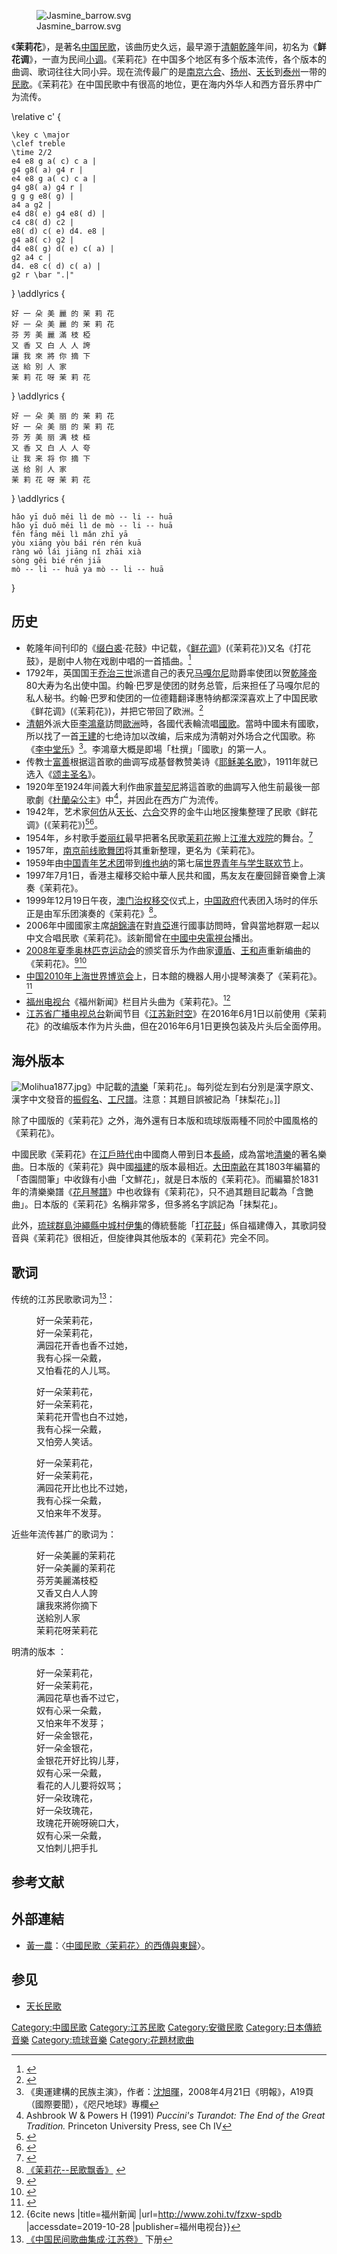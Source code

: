 {{otheruses|subject=歌曲|other=其他茉莉花|茉莉花 (消歧義)}}
{{prose|time=2018-01-13T15:11:02+00:00}}
[[File:Jasmine_barrow.svg|thumb]]

《'''茉莉花'''》，是著名[[中国民歌|中国民歌]]，该曲历史久远，最早源于[[清朝|清朝]][[乾隆|乾隆]]年间，初名为《'''鲜花调'''》，一直为民间[[小调|小调]]。《茉莉花》在中国多个地区有多个版本流传，各个版本的曲调、歌词往往大同小异。现在流传最广的是[[南京市|南京]][[六合区|六合]]、[[扬州市|扬州]]、[[天长市|天长]]到[[泰州市|泰州]]一带的[[民歌|民歌]]。《茉莉花》在中国民歌中有很高的地位，更在海内外华人和西方音乐界中广为流传。

<score vorbis>
\relative c' {
 \key c \major
 \clef treble
 \time 2/2
 e4 e8 g a( c) c a |
 g4 g8( a) g4 r |
 e4 e8 g a( c) c a |
 g4 g8( a) g4 r |
 g g g e8( g) |
 a4 a g2 |
 e4 d8( e) g4 e8( d) |
 c4 c8( d) c2 |
 e8( d) c( e) d4. e8 |
 g4 a8( c) g2 |
 d4 e8( g) d( e) c( a) |
 g2 a4 c |
 d4. e8 c( d) c( a) |
 g2 r \bar ".|"
}
\addlyrics {
 好 一 朵 美 麗 的 茉 莉 花
 好 一 朵 美 麗 的 茉 莉 花
 芬 芳 美 麗 滿 枝 椏
 又 香 又 白 人 人 誇
 讓 我 來 將 你 摘 下
 送 給 別 人 家
 茉 莉 花 呀 茉 莉 花
}
\addlyrics {
 好 一 朵 美 丽 的 茉 莉 花
 好 一 朵 美 丽 的 茉 莉 花
 芬 芳 美 丽 满 枝 桠
 又 香 又 白 人 人 夸
 让 我 来 将 你 摘 下
 送 给 别 人 家
 茉 莉 花 呀 茉 莉 花
}
\addlyrics {
 hǎo yī duǒ měi lì de mò -- li -- huā
 hǎo yī duǒ měi lì de mò -- li -- huā
 fēn fāng měi lì mǎn zhī yā
 yòu xiāng yòu bái rén rén kuā
 ràng wǒ lái jiāng nǐ zhāi xià
 sòng gěi bié rén jiā
 mò -- li -- huā ya mò -- li -- huā
}
</score>

== 历史 ==
*乾隆年间刊印的《[[缀白裘|缀白裘]]·花鼓》中记载，《[[鲜花调|鲜花调]]》(《茉莉花》)又名《打花鼓》，是剧中人物在戏剧中唱的一首插曲。<ref>{{cite web |author=许梦宇 |url=http://ah.anhuinews.com/system/2013/11/12/006202243_01.shtml |title=《茉莉花》改编者去世 再引苏皖两地名曲起源之争 |publisher=Ah.anhuinews.com |date= |accessdate=2017-10-28 |archive-url=https://web.archive.org/web/20171029012509/http://ah.anhuinews.com/system/2013/11/12/006202243_01.shtml |archive-date=2017-10-29 |dead-url=yes }}</ref>
* 1792年，英国国王[[乔治三世|乔治三世]]派遣自己的表兄[[马嘎尔尼|马嘎尔尼]]勋爵率使团以贺[[乾隆帝|乾隆帝]]80大寿为名出使中国。约翰·巴罗是使团的财务总管，后来担任了马嘎尔尼的私人秘书。约翰·巴罗和使团的一位德籍翻译惠特纳都深深喜欢上了中国民歌《鲜花调》(《茉莉花》)，并把它带回了欧洲。<ref>{{cite web |author=提交 登录注册 |url=http://culture.dwnews.com/news/2014-11-27/59620948.html |title=民歌《茉莉花》本意竟是反腐 |publisher=Culture.dwnews.com |date=2014-11-27 |accessdate=2017-10-28 |archiveurl=https://web.archive.org/web/20150908050457/http://culture.dwnews.com/news/2014-11-27/59620948.html |archivedate=2015-09-08 |deadurl=yes }}</ref>
* [[清朝|清朝]]外派大臣[[李鴻章|李鴻章]]訪問[[歐洲|歐洲]]時，各國代表輪流唱[[國歌|國歌]]。當時中國未有國歌，所以找了一首[[王建_(唐朝)|王建]]的七绝诗加以改编，后来成为清朝对外场合之代国歌。称《[[清朝国歌#《李中堂乐》|李中堂乐]]》<ref>《奧運建構的民族主演》，作者：[[沈旭暉|沈旭暉]]，2008年4月21日《明報》，A19頁（國際要聞），《咫尺地球》專欄</ref>。李鴻章大概是即場「杜撰」「國歌」的第一人。
* 传教士[[富善|富善]]根据這首歌的曲调写成基督教赞美诗《[[耶稣美名歌|耶稣美名歌]]》，1911年就已选入《[[颂主圣名|颂主圣名]]》。
* 1920年至1924年间義大利作曲家[[普契尼|普契尼]]將這首歌的曲調写入他生前最後一部歌劇《[[杜蘭朵公主|杜蘭朵公主]]》中<ref>Ashbrook W & Powers H (1991) ''Puccini's Turandot: The End of the Great Tradition.'' Princeton University Press, see Ch IV</ref>，并因此在西方广为流传。
* 1942年，艺术家[[何仿|何仿]]从[[天长市|天长]]、[[六合区|六合]]交界的金牛山地区搜集整理了民歌《鲜花调》(《茉莉花》)<ref>{{cite web |author=许梦宇 |url=http://ah.anhuinews.com/system/2013/11/12/006202243.shtml |title=《茉莉花》改编者去世 再引苏皖两地名曲起源之争 |publisher=Ah.anhuinews.com |date= |accessdate=2017-10-28 |archive-url=https://web.archive.org/web/20171029012543/http://ah.anhuinews.com/system/2013/11/12/006202243.shtml |archive-date=2017-10-29 |dead-url=yes }}</ref><ref>{{cite web |author=时间：2012年10月17日来源：中国艺术报作者：吕道峰 梁超 李亚太 |url=http://www.cflac.org.cn/ys/xwy/201210/t20121017_152727.html |title=六合民歌的前世今“声” |publisher=Cflac.org.cn |date= |accessdate=2017-10-28 |archive-date=2016-03-04 |archive-url=https://web.archive.org/web/20160304173243/http://cflac.org.cn/ys/xwy/201210/t20121017_152727.html |dead-url=no }}</ref>。
* 1954年，乡村歌手[[娄丽红|娄丽红]]最早把著名民歌[[茉莉花|茉莉花]]搬上[[江淮大戏院|江淮大戏院]]的舞台。<ref>{{cite web |url=http://ah.anhuinews.com/system/2006/09/04/001552726.shtml |title=1954年，天长市谕兴乡农家妇女娄丽红 |publisher=Ah.anhuinews.com |date=2006-09-15 |accessdate=2017-10-28 |archive-url=https://web.archive.org/web/20120731163858/http://ah.anhuinews.com/system/2006/09/04/001552726.shtml |archive-date=2012-07-31 |dead-url=yes }}</ref>
* 1957年，[[南京前线歌舞团|南京前线歌舞团]]将其重新整理，更名为《茉莉花》。
* 1959年由[[中国青年艺术团|中国青年艺术团]]带到[[维也纳|维也纳]]的第七届[[世界青年与学生联欢节|世界青年与学生联欢节]]上。
*1997年7月1日，香港主權移交給中華人民共和國，馬友友在慶回歸音樂會上演奏《茉莉花》。
* 1999年12月19日午夜，[[澳门回归|澳门治权移交]]仪式上，[[中国政府|中国政府]]代表团入场时的伴乐正是由军乐团演奏的《茉莉花》<ref>[http://www.hpe.cn/ShowNews.asp?ArticleID=25932 《茉莉花--民歌飘香》] {{webarchive|url=https://web.archive.org/web/20070311222737/http://www.hpe.cn/ShowNews.asp?ArticleID=25932 |date=2007-03-11 }}</ref>。
* 2006年中國國家主席[[胡錦濤|胡錦濤]]在對[[肯亞|肯亞]]進行國事訪問時，曾與當地群眾一起以中文合唱民歌《茉莉花》。該新聞曾在[[中國中央電視台|中國中央電視台]]播出。
* [[2008年夏季奥林匹克运动会|2008年夏季奥林匹克运动会]]的颁奖音乐为作曲家[[谭盾|谭盾]]、[[王和声|王和声]]重新编曲的《茉莉花》。<ref>{{cite web |url=http://2008.people.com.cn/GB/127770/130275/7618046.html |title=颁奖音乐昨日发布 谭盾、王和声钟情民乐“茉莉花” |publisher=2008.people.com.cn |date= |accessdate=2017-10-28 |archive-date=2020-06-10 |archive-url=https://web.archive.org/web/20200610063619/http://2008.people.com.cn/GB/127770/130275/7618046.html |dead-url=no }}</ref><ref>{{cite web |url=http://2008.sohu.com/20080806/n258617912.shtml |title=谭盾创作奥运颁奖音乐 编钟玉謦融合“茉莉花” |publisher=2008.sohu.com |date= |accessdate=2017-10-28 |archive-date=2020-06-10 |archive-url=https://web.archive.org/web/20200610063733/http://2008.sohu.com/20080806/n258617912.shtml |dead-url=no }}</ref>
* [[中国2010年上海世界博览会|中国2010年上海世界博览会]]上，日本館的機器人用小提琴演奏了《茉莉花》。<ref>{{cite web |url=http://2010.qq.com/a/20100428/000057_1.htm |title=日本馆内游客可观赏机器人奏《茉莉花》(图) |publisher=2010.qq.com |date= |accessdate=2017-10-28 |archive-date=2020-07-20 |archive-url=https://web.archive.org/web/20200720084707/https://2010.qq.com/a/20100428/000057_1.htm |dead-url=no }}</ref>
*[[福州电视台|福州电视台]]《福州新闻》栏目片头曲为《茉莉花》。<ref>{6cite news |title=福州新闻 |url=http://www.zohi.tv/fzxw-spdb {{Wayback|url=http://www.zohi.tv/fzxw-spdb |date=20201125144016 }} |accessdate=2019-10-28 |publisher=福州电视台}}</ref>
*[[江苏省广播电视总台|江苏省广播电视总台]]新闻节目《[[江苏新时空|江苏新时空]]》在2016年6月1日以前使用《茉莉花》的改编版本作为片头曲，但在2016年6月1日更换包装及片头后全面停用。

== 海外版本 ==
[[File:Molihua1877.jpg|thumb]]》中記載的[[清樂|清樂]]「茉莉花」。每列從左到右分別是漢字原文、漢字中文發音的[[振假名|振假名]]、[[工尺譜|工尺譜]]。注意：其題目誤被記為「抹梨花」。]]

除了中國版的《茉莉花》之外，海外還有日本版和琉球版兩種不同於中國風格的《茉莉花》。

中國民歌《茉莉花》在[[江戶時代|江戶時代]]由中國商人帶到日本[[长崎市|長崎]]，成為當地[[清樂|清樂]]的著名樂曲。日本版的《茉莉花》與中國[[福建|福建]]的版本最相近。[[大田南畝|大田南畝]]在其1803年編纂的「杏園間筆」中收錄有小曲「文鮮花」，就是日本版的《茉莉花》。而編纂於1831年的清樂樂譜《[[花月琴譜|花月琴譜]]》中也收錄有《茉莉花》，只不過其題目記載為「含艷曲」。日本版的《茉莉花》名稱非常多，但多將名字誤記為「抹梨花」。

此外，[[琉球群島|琉球群島]][[沖繩縣|沖繩縣]][[中城村|中城村]][[伊集|伊集]]的傳統藝能「[[打花鼓|打花鼓]]」係自福建傳入，其歌詞發音與《茉莉花》很相近，但旋律與其他版本的《茉莉花》完全不同。

== 歌词 ==
传统的江苏民歌歌词为<ref name="歌词">[http://ishare.iask.sina.com.cn/f/37169437.html 《中国民间歌曲集成·江苏卷》] {{Wayback|url=http://ishare.iask.sina.com.cn/f/37169437.html |date=20220213005706 }}下册</ref>：

:好一朵茉莉花，
:好一朵茉莉花，
:满园花开香也香不过她，
:我有心採一朵戴，
:又怕看花的人儿骂。

:好一朵茉莉花，
:好一朵茉莉花，
:茉莉花开雪也白不过她，
:我有心採一朵戴，
:又怕旁人笑话。

:好一朵茉莉花，
:好一朵茉莉花，
:满园花开比也比不过她，
:我有心採一朵戴，
:又怕来年不发芽。

近些年流传甚广的歌词为：

:好一朵美麗的茉莉花
:好一朵美麗的茉莉花
:芬芳美麗滿枝椏
:又香又白人人誇
:讓我來將你摘下
:送給別人家
:茉莉花呀茉莉花

明清的版本 ：
:好一朵茉莉花，
:好一朵茉莉花，
:满园花草也香不过它，
:奴有心采一朵戴，
:又怕来年不发芽；
:好一朵金银花，
:好一朵金银花，
:金银花开好比钩儿芽，
:奴有心采一朵戴，
:看花的人儿要将奴骂；
:好一朵玫瑰花，
:好一朵玫瑰花，
:玫瑰花开碗呀碗口大，
:奴有心采一朵戴，
:又怕刺儿把手扎

== 参考文献 ==
{{Reflist|32em}}

== 外部連結 ==
{{wikisource|茉莉花}}
{{External media
|video1 = [http://v.youku.com/v_show/id_XMjI0MjY5ODIw.html 中国版《茉莉花》]，[[优酷网|优酷网]]
}}
{{listen
|lang = ja
|filename = Maturika.mid
|title = 日本清乐版《茉莉花》
|description = 日本清乐版《茉莉花》旋律，根据1877年《月琴乐谱》所记载的版本演奏
|format = [[mid|mid]]
}}
*[[黃一農|黃一農]]：〈[https://web.archive.org/web/20180204000634/http://www.chinese.nsysu.edu.tw/book/publish_pub.php?Pub_Sn=5 中國民歌〈茉莉花〉的西傳與東歸]〉。

== 参见 ==
* [[天长民歌|天长民歌]]

[[Category:中國民歌|Category:中國民歌]]
[[Category:江苏民歌|Category:江苏民歌]]
[[Category:安徽民歌|Category:安徽民歌]]
[[Category:日本傳統音樂|Category:日本傳統音樂]]
[[Category:琉球音樂|Category:琉球音樂]]
[[Category:花題材歌曲|Category:花題材歌曲]]